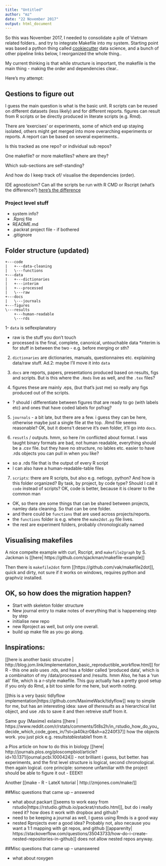 ```yaml
---
title: "Untitled"
author: "mz"
date: "22 November 2017"
output: html_document
---
```


So this was November 2017, I needed to consolidate a pile of Vietnam related folders.. and try to integrate Makefile into my system. Starting point was based a python thing called [cookiecutter]( https://drivendata.github.io/cookiecutter-data-science/) data science, and a bunch of other pipeline links below, I reorganized the whole thing.. 

My current thinking is that while structure is important, the makefile is the main thing - making the order and dependencies clear..

Here's my  attempt:

## Qestions to figure out 

I guess the main question is what is the basic unit. R scripts can be reused on different datasets (less likely) and for different reports. figures can result from R scripts or be directly produced in literate scripts (e.g. Rmd). 

There are 'exercises' or experiments, some of which end up staying isolated, others might get merged into more overarching experiments or reports. A report can be based on several experiments.. 

Is this tracked as one repo? or individual sub repos?

One makefile? or more makefiles? where are they?

Which sub-sections are self-standing? 

And how do I keep track of/ visualise the dependencies (order). 

IDE agnosticism? Can all the scripts be run with R CMD or Rscript (what's the difference?) [here's the difference ]( https://stackoverflow.com/a/22358976/801398)

### Project level stuff

* system info?
* .Rproj file
* README.md
* .packrat project file - if bothered
* .gitignore 


## Folder structure (updated)

```
+---code
|   +---data-cleaning
|   \---functions
+---data
|   +---dictionaries
|   +---interim
|   +---processed
|   \---raw
+---docs
|   \---journals
+---figures
\---results
    +---human-readable
    \---rds
```

1- `data` is selfexplanatory

* raw is the stuff you don't touch
* processed is the final, complete, canonical, untouchable data
*interim is for stuff in between the two - e.g. before merging or sth?

2. `dictionaries` are dictionaries, manuals, questionnaires etc. explaining data/raw stuff. Ad.2: maybe I'll move it into `data`

3. `docs` are reports, papers, presentations produced based on results, figs and scripts. But is this where the `.Rmds` live as well, and the `.tex` files?

4. figures  these are mainly .eps, (but that's just me) so really any figs produced out of the scripts. 

* ? should i differentiate between figures that are ready to go (with labels etc) and ones that have coded labels for psfrag?

5. `journals` - a bit late, but there are a few. i guess they can be here, otherwise maybe just a single file at the top. .Rmd file seems reasonable? OK, but it doens't deserve it's own folder, it'll go into `docs`. 

6. `resutls` / outputs. hmm, so here i'm conflicted about format. I was taught  binary formats are bad, not human readable, everything should be a .csv file. but they have no structure, no lables etc. easier to have .rds objects you can pull in when you like?

* so a .rds file that is the output of every R script
* I can also have a human-readable-table files

7. `scripts`: there are R scripts, but also e.g. netlogo, python? And how is this folder organized? By task, by project, by code type? Should I call it `code` instead of scripts? OK, code is better, because it is clearer to the common man

* OK, so there are some things that can be shared between projects, namley data cleaning. So that can be one folder. 
* and there could be `functions` that are used across projects/reports. 
* the `functions` folder is e.g. where the `make2dot.py` file lives.
* the rest are experiment folders, probably chronologically named


## Visualising makefiles

 A nice compelte example with curl, Rscript, and `makefile2graph` by S. Jackman is  [[here| https://github.com/sjackman/makefile-example]]

Then there is `makefile2dot` form [[https://github.com/vak/makefile2dot]], quick and dirty, not sure if it works on windows, requires python and graphviz installed. 

## OK, so how does the migration happen?

* Start with skeleton folder structure
* New journal entry to make notes of everything that is happeneing step by step
* initialise new repo
* new Rproject as well, but only one overall.
* build up make file as you go along. 



## Inspirations:

[[here is another basic strucutre | http://blog.jom.link/implementation_basic_reproductible_workflow.html]] for R - this one aslo uses .rds, and has a folder called 'produced data', which is a combinaiton of my /data/processed and /results. hmm Also, he has a 'run all' file, which is a r-style makefile. This guy actually has a pretty good setup if you only do Rmd, a bit too simle for me here, but worth noting. 

[[this is a very basic tidlyflow implementation|https://github.com/MaximeWack/tidyflow]] way to simple for me, but has an interesting idea: save *all theresults* as a hierarchical list object, and use .rds to save it and then retreive stuff from it.

Same guy (Maxime) exlains [[here | https://www.reddit.com/r/rstats/comments/5t8s2h/in_rstudio_how_do_you_decide_which_code_goes_in/?st=ja40kzr0&sh=a2240f37]] how the objects work. you just pick e.g. results$tables$table1 from it. 

a Plos article on how to do this in biology [[here| http://journals.plos.org/ploscompbiol/article?id=10.1371/journal.pcbi.1000424]] - not brilliant i guess, but better. has experiments, and the first level structure is logical, second chronological. then again logical. core principle: someone unfamiliar with the project should be able to figure it out - EEEK!!

Another [[make - R - LateX tutorial | http://zmjones.com/make/]] 


##Misc questions that came up -- answered

* what about packart [[seems to work easy from rstudio|https://rstudio.github.io/packrat/rstudio.html]], but do i really need it? how does it work with dropbox and github?
* need to be keeping a journal as well, I guess using Rmds is a good way
* nested Rprojects ever a good idea? Probably not, also necause you want a 1:1 mapping with git repos, and github [[apparenlty| https://stackoverflow.com/questions/35043733/how-do-i-create-nested-repositories-in-github]]  does not allow nested repos anyway. 


##Misc questions that came up -- unanswered

* what about roxygen
